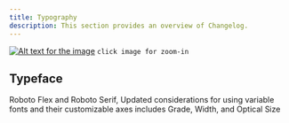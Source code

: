 ```yaml
---
title: Typography
description: This section provides an overview of Changelog.
---
```


<a href="https://gitlab.com/unaivan/assets/-/raw/master/energeek/design/mobile/typography.webp" target="_blank">![Alt text for the image](https://gitlab.com/unaivan/assets/-/raw/master/energeek/design/mobile/typography.webp)</a>
`click image for zoom-in`

## Typeface

Roboto Flex and Roboto Serif,
Updated considerations for using variable fonts and their customizable axes includes Grade, Width, and Optical Size

